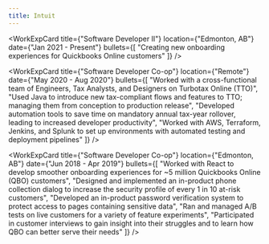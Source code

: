 ```yaml
---
title: Intuit
--- 
```


<WorkExpCard 
    title={"Software Developer II"}
    location={"Edmonton, AB"}
    date={"Jan 2021 - Present"}
    bullets={[
        "Creating new onboarding experiences for Quickbooks Online customers"
    ]}
/>

<WorkExpCard 
    title={"Software Developer Co-op"}
    location={"Remote"}
    date={"May 2020 - Aug 2020"}
    bullets={[
        "Worked with a cross-functional team of Engineers, Tax Analysts, and Designers on Turbotax Online (TTO)",
        "Used Java to introduce new tax-compliant flows and features to TTO; managing them from conception to production release",
        "Developed automation tools to save time on mandatory annual tax-year rollover, leading to increased developer productivity",
        "Worked with AWS, Terraform, Jenkins, and Splunk to set up environments with automated testing and deployment pipelines"
    ]}
/>

<WorkExpCard 
    title={"Software Developer Co-op"}
    location={"Edmonton, AB"}
    date={"Jun 2018 - Apr 2019"}
    bullets={[
        "Worked with React to develop smoother onboarding experiences for ~5 million Quickbooks Online (QBO) customers",
        "Designed and implemented an in-product phone collection dialog to increase the security profile of every 1 in 10 at-risk customers",
        "Developed an in-product password verification system to protect access to pages containing sensitive data",
        "Ran and managed A/B tests on live customers for a variety of feature experiments",
        "Participated in customer interviews to gain insight into their struggles and to learn how QBO can better serve their needs"
    ]}
/>
